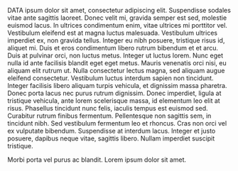 DATA ipsum dolor sit amet, consectetur adipiscing elit. Suspendisse sodales vitae ante sagittis laoreet. Donec velit mi, gravida semper est sed, molestie euismod lacus. In ultrices condimentum enim, vitae ultrices mi porttitor vel. Vestibulum eleifend est at magna luctus malesuada. Vestibulum ultrices imperdiet ex, non gravida tellus. Integer eu nibh posuere, tristique risus id, aliquet mi. Duis et eros condimentum libero rutrum bibendum et et arcu. Duis at pulvinar orci, non luctus metus. Integer ut luctus lorem. Nunc eget nulla id ante facilisis blandit eget eget metus. Mauris venenatis orci nisi, eu aliquam elit rutrum ut. Nulla consectetur lectus magna, sed aliquam augue eleifend consectetur. Vestibulum luctus interdum sapien non tincidunt. Integer facilisis libero aliquam turpis vehicula, et dignissim massa pharetra. Donec porta lacus nec purus rutrum dignissim. Donec imperdiet, ligula at tristique vehicula, ante lorem scelerisque massa, id elementum leo elit at risus. Phasellus tincidunt nunc felis, iaculis tempus est euismod sed. Curabitur rutrum finibus fermentum. Pellentesque non sagittis sem, in tincidunt nibh. Sed vestibulum fermentum leo et rhoncus. Cras non orci vel ex vulputate bibendum. Suspendisse at interdum lacus. Integer et justo posuere, dapibus neque vitae, sagittis libero. Nullam imperdiet suscipit tristique.

Morbi porta vel purus ac blandit. Lorem ipsum dolor sit amet.